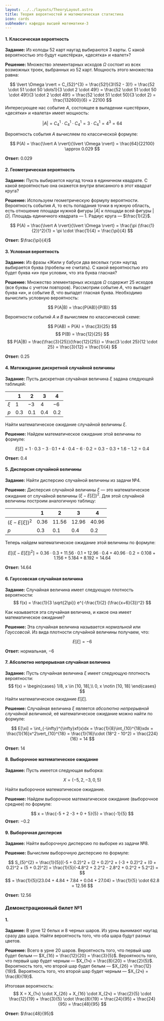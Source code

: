 ```yaml
---
layout: ../../layouts/TheoryLayout.astro
title: Теория вероятностей и математическая статистика
icon: cards
subheader: кафедра высшей математики-3
---
```


#### 1. Классическая вероятность
**Задание:**
Из колоды 52 карт наугад выбираются 3 карты. С какой вероятностью это будут «шестёрка», «десятка» и «валет»?

**Решение:**
Множество элементарных исходов $\Omega$ состоит из всех возможных троек, выбранных из 52 карт. Мощность этого множества равна:

$$
\lvert \Omega \rvert = C_{52}^{3} = \frac{52!}{3!(52 - 3)!} = \frac{52 \cdot 51 \cdot 50 \dots1}{3 \cdot 2 \cdot 49!} = \frac{52 \cdot 51 \cdot 50 \cdot 49!}{3 \cdot 2 \cdot 49!} = \frac{52 \cdot 51 \cdot 50}{3 \cdot 2} = \frac{132600}{6} = 22100
$$
Интересующее нас событие $A$, состоящее в выпадении «шестёрки», «десятки» и «валета» имеет мощность:

$$
\lvert A \rvert = C_{4}^{1} \cdot C_{4}^{1} \cdot C_{4}^{1} = 3 \cdot C_{4}^{1} = 4^3 = 64
$$

Вероятность события $A$ вычисляем по классической формуле:

$$
P(A) = \frac{\lvert A \rvert}{\lvert \Omega \rvert} = \frac{64}{22100} \approx 0.029
$$

**Ответ:** $0.029$

#### 2. Геометрическая вероятность
**Задание:**
Пусть выбирается наугад точка в единичном квадрате. С какой вероятностью она окажется внутри вписанного в этот квадрат круга?

**Решение:**
Используем геометрическую формулу вероятности. Вероятность события $A$, то есть попадания точки в нужную область, есть отношение площади нужной фигуры $\lvert A \rvert$ к площади всей фигуры $\lvert \Omega \rvert$. Площадь единичного квадрата — 1. Радиус круга — $\frac{1}{2}$.

$$
P(A) = \frac{\lvert A \rvert}{\lvert \Omega \rvert} = \frac{\pi (\frac{1}{2})^2}{1} = \pi \cdot \frac{1}{4} = \frac{\pi}{4}
$$

**Ответ:** $\frac{\pi}{4}$

#### 3. Условная вероятность
**Задание:**
Из фразы «Жили у бабуси два веселых гуся» наугад выбирается буква (пробелы не считать). С какой вероятностью это будет буква «и» при условии, что эта буква гласная?

**Решение:**
Множество элементарных исходов $\Omega$ содержит 25 исходов (все буквы с учетом повторов). Рассмотрим событие $A$, что выпадет буква «и», и событие $B$, что выпадет гласная буква. Необходимо вычислить условную вероятность:

$$
P(A|B) = \frac{P(AB)}{P(B)}
$$

Вероятности событий $A$ и $B$ вычисляем по классической схеме:

$$
P(AB) = P(A) = \frac{3}{25}
$$
$$
P(B) = \frac{12}{25}
$$
$$
P(A|B) = \frac{\frac{3}{25}}{\frac{12}{25}} = \frac{3 \cdot 25}{12 \cdot 25} = \frac{3}{12} = \frac{1}{4}
$$

**Ответ:** $0.25$

#### 4. Матожидание дискретной случайной величины
**Задание:**
Пусть дискретная случайная величина $\xi$ задана следующей таблицей:

|       | 1     | 2     | 3     | 4     |
| ----- | ----- | ----- | ----- | ----- |
| $\xi$ | $1$   | $-3$  | $4$   | $-6$  |
| $p$   | $0.3$ | $0.1$ | $0.4$ | $0.2$ |
Найти математическое ожидание случайной величины $\xi$.

**Решение:**
Найдем математическое ожидание этой величины по формуле:

$$
E[\xi] = 1 \cdot 0.3 -3 \cdot 0.1 + 4 \cdot 0.4 -6 \cdot 0.2 = 0.3 - 0.3 + 1.6- 1.2 = 0.4
$$

**Ответ:** $0.4$

#### 5. Дисперсия случайной величины
**Задание:**
Найти дисперсию случайной величины из задачи №4.

**Решение:**
Дисперсия случайной величины $\xi$ — это математическое ожидание от случайной величины $(\xi - E[\xi])^2$. Для этой случайной величины построим аналогичную таблицу:

|                    | 1      | 2       | 3       | 4       |
| ------------------ | ------ | ------- | ------- | ------- |
| $(\xi - E[\xi])^2$ | $0.36$ | $11.56$ | $12.96$ | $40.96$ |
| $p$                | $0.3$  | $0.1$   | $0.4$   | $0.2$   |
Теперь найдем математическое ожидание этой величины по формуле:

$$
E[(\xi - E[\xi])^2] = 0.36 \cdot 0.3 + 11.56 \cdot 0.1 + 12.96 \cdot 0.4 + 40.96 \cdot 0.2 = 0.108 + 1.156 + 5.184 + 8.192 = 14.64
$$

**Ответ:** $14.64$

#### 6. Гауссовская случайная величина
**Задание:**
Случайная величина имеет следующую плотность вероятности:
$$
f(x) = \frac{1}{3 \sqrt{2\pi}} e^{-\frac{1}{2} (\frac{x+6}{3})^2}
$$

Как называется эта случайная величина, и какое она имеет математическое ожидание?

**Решение:**
Эта случайная величина называется *нормальной* или *Гауссовсой*. Из вида плотности случайной величины получаем, что:

$$
E[\xi] = -6
$$

**Ответ:** нормальная, $-6$

#### 7. Абсолютно непрерывная случайная величина
**Задание:**
Пусть случайная величина $\xi$ имеет следующую плотность вероятности:
$$
f(x) =
\begin{cases}
1/8, x \in [10, 18],\\
0, x \notin [10, 18]
\end{cases}
$$
Найти математическое ожидание $E[\xi]$.

**Решение:**
Случайная величина $\xi$ является *абсолютно непрерывной случайной величиной*, её математическое ожидание можно найти по формуле:

$$
E[\xi] = \int_{-\infty}^{\infty}xf(x)dx = \frac{1}{8}\int_{10}^{18}xdx = \frac{1}{16}x^2\vert_{10}^{18} = \frac{1}{16}\cdot (18^2 - 10^2) = \frac{224}{16} = 14
$$

**Ответ:** $14$

#### 8. Выборочное математическое ожидание
**Задание:**
Пусть имеется следующая выборка:

$$
X = (-5, 2, -3, 0, 5)
$$

Найти выборочное математическое ожидание.

**Решение:**
Найдем выборочное математическое ожидание (выборочное среднее) по формуле:

$$
x = \frac{-5 + 2 -3 + 0 + 5}{5} = \frac{-1}{5}
$$
**Ответ:** $-0.2$

#### 9. Выборочная дисперсия
**Задание:**
Найти выборочную дисперсию по выборке из задачи №8.

**Решение:**
Вычислим выборочную дисперсию по формуле:

$$
S_{5}^{2} = \frac{1}{5}[(-5 + 0.2)^2 + (2 + 0.2)^2 + (-3 + 0.2)^2 + (0 + 0.2)^2 + (5 + 0.2)^2] = \frac{1}{5}(-4.8^2 + 2.2^2 - 2.8^2 + 0.2^2 + 5.2^2) =
$$
$$
= \frac{1}{5}(23.04 + 4.84 + 7.84 + 0.04 + 27.04) = \frac{1}{5} \cdot 62.8 = 12.56
$$

**Ответ:** $12.56$

### Демонстрационный билет №1

#### 1.
**Задание:**
В урне 12 белых и 8 черных шаров. Из урны вынимают наугад сразу два шара. Найти вероятность того, что оба шара будут разных цветов.

**Решение:**
Всего в урне 20 шаров.
Вероятность того, что первый шар будет белым — $X_{1б} = \frac{12}{20} = \frac{3}{5}$.
Вероятность того, что первый шар будет черным — $X_{1ч} = \frac{8}{20} = \frac{2}{5}$.
Вероятность того, что второй шар будет белым — $X_{2б} = \frac{12}{19}$.
Вероятность того, что второй шар будет черным — $X_{2ч} = \frac{8}{19}$.

Итоговая вероятность:
$$
X = X_{1ч} \cdot X_{2б} + X_{1б} \cdot X_{2ч} = \frac{2}{5} \cdot \frac{12}{19} + \frac{3}{5} \cdot \frac{8}{19} = \frac{24}{95} + \frac{24}{95} = \frac{48}{95}
$$

**Ответ:** $\frac{48}{95}$
